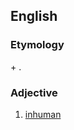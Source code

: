 ==English==

===Etymology===
{{etyl|la|en}} {{m|la|ab||away from}} + {{m|la|homo|hominis|man}}.

===Adjective===
{{en-adj}} {{term-context|obsolete|lang=en}}

# [[inhuman]]